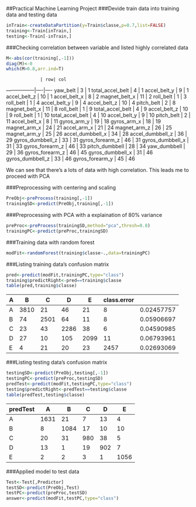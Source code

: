 ##Practical Machine Learning Project
###Devide train data into training data and testing data
```r
inTrain<-createDataPartition(y=Train$classe,p=0.7,list=FALSE)
training<-Train[inTrain,]
testing<-Train[-inTrain,]
```
###Checking correlation between variable and listed highly correlated data
```r
M<-abs(cor(training[,-1]))
diag(M)<-0
which(M>0.8,arr.ind=T)
```
                 | row| col
-----------------|----|----
yaw_belt         |  3 |  1
total_accel_belt |  4 |  1
accel_belt_y     |  9 |  1
accel_belt_z     | 10 |  1
accel_belt_x     |  8 |  2
magnet_belt_x    | 11 |  2
roll_belt        |  1 |  3
roll_belt        |  1 |  4
accel_belt_y     |  9 |  4
accel_belt_z     | 10 |  4
pitch_belt       |  2 |  8
magnet_belt_x    | 11 |  8
roll_belt        |  1 |  9
total_accel_belt |  4 |  9
accel_belt_z     | 10 |  9
roll_belt        |  1 | 10
total_accel_belt |  4 | 10
accel_belt_y     |  9 | 10
pitch_belt       |  2 | 11
accel_belt_x     |  8 | 11
gyros_arm_y      | 19 | 18
gyros_arm_x      | 18 | 19
magnet_arm_x     | 24 | 21
accel_arm_x      | 21 | 24
magnet_arm_z     | 26 | 25
magnet_arm_y     | 25 | 26
accel_dumbbell_x | 34 | 28
accel_dumbbell_z | 36 | 29
gyros_dumbbell_z | 33 | 31
gyros_forearm_z  | 46 | 31
gyros_dumbbell_x | 31 | 33
gyros_forearm_z  | 46 | 33
pitch_dumbbell   | 28 | 34
yaw_dumbbell     | 29 | 36
gyros_forearm_z  | 46 | 45
gyros_dumbbell_x | 31 | 46
gyros_dumbbell_z | 33 | 46
gyros_forearm_y  | 45 | 46

We can see that there's a lots of data with high correlation. This leads me to proceed with PCA

###Preprocessing with centering and scaling
```r
PreObj<-preProcess(training[,-1])
trainingSD<-predict(PreObj,training[,-1])
```
###Preprocessing with PCA with a explaination of 80% variance
```r
preProc<-preProcess(trainingSD,method="pca",thresh=0.8)
trainingPC<-predict(preProc,trainingSD)
```
###Training data with random forest
```r
modFit<-randomForest(training$classe~.,data=trainingPC)
```
###Listing training data's confusion matrix
```r
pred<-predict(modFit,trainingPC,type="class")
training$predictRight<-pred==training$classe
table(pred,training$classe)
```


   |  A  |   B |  C  |  D  |  E   | class.error
---|-----|-----|-----|-----|------|----------
A  |3810 |  21 |  46 |  21 |   8  |0.02457757
B  |  74 |2501 |  64 |  11 |   8  |0.05906697
C  |  23 |  43 |2286 |  38 |   6  |0.04590985
D  |  27 |  10 | 105 |2099 |  11  |0.06793961
E  |   4 |  21 |  20 |  23 |2457  |0.02693069
###Listing testing data's confusion matrix
```r
testingSD<-predict(PreObj,testing[,-1])
testingPC<-predict(preProc,testingSD)
predTest<-predict(modFit,testingPC,type="class")
testing$predictRight<-predTest==testing$classe
table(predTest,testing$classe)
```

predTest |  A  |  B  |  C  |  D  |  E
---------|-----|-----|-----|-----|-----
       A |1631 |  21 |   7 |  13 |   4
       B |   8 |1084 |  17 |  10 |  10
       C |  20 |  31 | 980 |  38 |   5
       D |  13 |   1 |  19 | 902 |   7
       E |   2 |   2 |   3 |   1 |1056
###Applied model to test data
```r
Test<-Test[,Predictor]
testSD<-predict(PreObj,Test)
testPC<-predict(preProc,testSD)
answer<-predict(modFit,testPC,type="class")
```